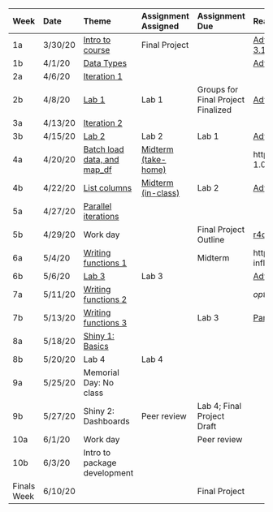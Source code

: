 | **Week**    | **Date** | **Theme**                                      | **Assignment Assigned** | **Assignment Due**                            | **Reading**                                                                                                                                   |
| :---------- | :------- | :--------------------------------------------- | :---------------------- | :-------------------------------------------- | :-------------------------------------------------------------------------------------------------------------------------------------------- |
| 1a          | 3/30/20  | [Intro to course](slides/w1p1.html)                                | Final Project           |                                               | [Adv R: Intro to Functional Programming](https://adv-r.hadley.nz/fp.html); [Adv R: 3.1, 3.2, 3.5 ](https://adv-r.hadley.nz/vectors-chap.html) |
| 1b          | 4/1/20   | [Data Types](slides/w1p2.html)                                     |                         |                                               | [Adv R: 5.3](https://adv-r.hadley.nz/control-flow.html#loops)                                                                                 |
| 2a          | 4/6/20   | [Iteration 1](slides/w2p1.html)                                    |                         |                                               |                                                                                                                                               |
| 2b          | 4/8/20   | [Lab 1](lab1.html)                                          | Lab 1                   | Groups for Final Project Finalized            | [Adv R: 9.1 to 9.3](https://adv-r.hadley.nz/functionals.html)                                                                                 |
| 3a          | 4/13/20  | [Iteration 2](slides/w3p1.html)                                    |                         |                                               |                                                                                                                                               |
| 3b          | 4/15/20  | [Lab 2](lab2.html)                                          | Lab 2                   | Lab 1                                         | [Adv R: 3.6 ](https://adv-r.hadley.nz/vectors-chap.html); [r4ds: 25](https://r4ds.had.co.nz/many-models.html)                                 |
| 4a          | 4/20/20  | [Batch load data, and map_df](slides/w4p1.html)                    | [Midterm (take-home)](midterm.html)     |                                               | https://www.tidyverse.org/articles/2018/01/fs-1.0.0/                                                                                          |
| 4b          | 4/22/20  | [List columns](slides/w4p2.html)                                   | [Midterm (in-class)](https://canvas.uoregon.edu/courses/155912/quizzes/159954?module_item_id=2525583)      | Lab 2                                         | [Adv R: 9.4 to 9.6](https://adv-r.hadley.nz/functionals.html)                                                                                 |
| 5a          | 4/27/20  | [Parallel iterations](slides/w5p1.html)                            |                         |                                               |                                                                                                                                               |
| 5b          | 4/29/20  | Work day                                       |                         | Final Project Outline                         | [r4ds: 19](http://r4ds.had.co.nz/functions.html)                                                                                              |
| 6a          | 5/4/20   | [Writing functions 1](slides/w6p1.html)                            |                         | Midterm  												              | https://swcarpentry.github.io/r-novice-inflammation/02-func-R/                                                                                |
| 6b          | 5/6/20   | [Lab 3](lab3.html)                                          | Lab 3                   |                                               | [Adv R: 6.1 to 6.4](https://adv-r.hadley.nz/functions.html)                                                                                   |
| 7a          | 5/11/20  | [Writing functions 2](slides/w7p1.html)                            |                         |                                               | *optional* [Adv R: 6.5 to 6.8](https://adv-r.hadley.nz/functions.html)                                                                        |
| 7b          | 5/13/20  | [Writing functions 3](slides/w7p2.html)                            |                         | Lab 3                                         | [Parts](https://shiny.rstudio.com/articles/basics.html); [Build](https://shiny.rstudio.com/articles/build.html);                              |
| 8a          | 5/18/20  | [Shiny 1: Basics](slides/w8p1.html)                                |                         |                                               |                                                                                                                                               |
| 8b          | 5/20/20  | Lab 4                                          | Lab 4                   |                                               |                                                                                                                                               |
| 9a          | 5/25/20  | Memorial Day: No class                         |                         |                            										|                                                                                                                                               |
| 9b          | 5/27/20  | Shiny 2: Dashboards                            | Peer review             | Lab 4; Final Project Draft                    |                                                                                                                                               |
| 10a         | 6/1/20   | Work day                                       |                         | Peer review                                   |                                                                                                                                               |
| 10b         | 6/3/20   | Intro to package development                   |                         |                                               |                                                                                                                                               |
| Finals Week | 6/10/20  |                                                |                         | Final Project                                 |                                                                                                                                               |